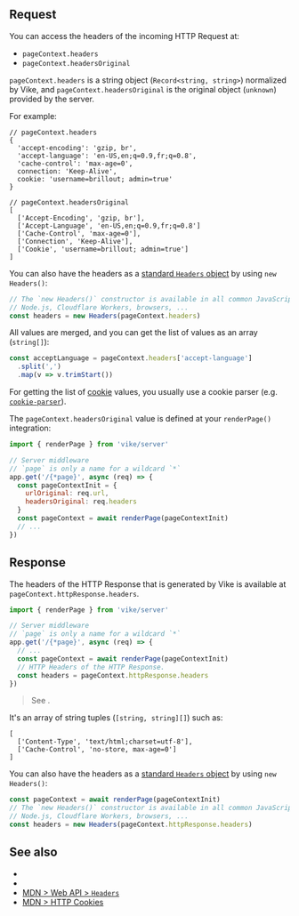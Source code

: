 
## Request

You can access the headers of the incoming HTTP Request at:

- `pageContext.headers`
- `pageContext.headersOriginal`

`pageContext.headers` is a string object (`Record<string, string>`) normalized by Vike, and `pageContext.headersOriginal` is the original object (`unknown`) provided by the server.

For example:

```json5
// pageContext.headers
{
  'accept-encoding': 'gzip, br',
  'accept-language': 'en-US,en;q=0.9,fr;q=0.8',
  'cache-control': 'max-age=0',
  connection: 'Keep-Alive',
  cookie: 'username=brillout; admin=true'
}

// pageContext.headersOriginal
[
  ['Accept-Encoding', 'gzip, br'],
  ['Accept-Language', 'en-US,en;q=0.9,fr;q=0.8']
  ['Cache-Control', 'max-age=0'],
  ['Connection', 'Keep-Alive'],
  ['Cookie', 'username=brillout; admin=true']
]
```

You can also have the headers as a [standard `Headers` object](https://developer.mozilla.org/en-US/docs/Web/API/Headers) by using `new Headers()`:

```js
// The `new Headers()` constructor is available in all common JavaScript environments:
// Node.js, Cloudflare Workers, browsers, ...
const headers = new Headers(pageContext.headers)
```

All values are merged, and you can get the list of values as an array (`string[]`):
```js
const acceptLanguage = pageContext.headers['accept-language']
  .split(',')
  .map(v => v.trimStart())
```

For getting the list of [cookie](https://developer.mozilla.org/en-US/docs/Web/HTTP/Cookies) values, you usually use a cookie parser (e.g. [`cookie-parser`](https://npmjs.com/package/cookie-parser)).

The `pageContext.headersOriginal` value is defined at your <Link href="/renderPage">`renderPage()`</Link> integration:

```js
import { renderPage } from 'vike/server'

// Server middleware
// `page` is only a name for a wildcard `*`
app.get('/{*page}', async (req) => {
  const pageContextInit = {
    urlOriginal: req.url,
    headersOriginal: req.headers
  }
  const pageContext = await renderPage(pageContextInit)
  // ...
})
```


## Response

The headers of the HTTP Response that is generated by Vike is available at `pageContext.httpResponse.headers`.

```js
import { renderPage } from 'vike/server'

// Server middleware
// `page` is only a name for a wildcard `*`
app.get('/{*page}', async (req) => {
  // ...
  const pageContext = await renderPage(pageContextInit)
  // HTTP Headers of the HTTP Response.
  const headers = pageContext.httpResponse.headers
})
```

> See <Link href="/renderPage" />.

It's an array of string tuples (`[string, string][]`) such as:

```json5
[
  ['Content-Type', 'text/html;charset=utf-8'],
  ['Cache-Control', 'no-store, max-age=0']
]
```

You can also have the headers as a [standard `Headers` object](https://developer.mozilla.org/en-US/docs/Web/API/Headers) by using `new Headers()`:

```js
const pageContext = await renderPage(pageContextInit)
// The `new Headers()` constructor is available in all common JavaScript environments:
// Node.js, Cloudflare Workers, browsers, ...
const headers = new Headers(pageContext.httpResponse.headers)
```

## See also

- <Link href="/renderPage" />
- <Link href="/pageContext" />
- [MDN > Web API > `Headers`](https://developer.mozilla.org/en-US/docs/Web/API/Headers)
- [MDN > HTTP Cookies](https://developer.mozilla.org/en-US/docs/Web/HTTP/Cookies)
